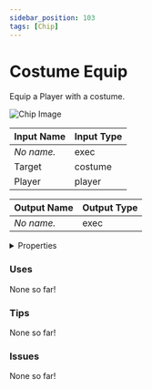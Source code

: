 ```yaml
---
sidebar_position: 103
tags: [Chip]
---
```


# Costume Equip

Equip a Player with a costume.



![Chip Image](/svg/1f57e165-dee2-470d-9ab2-9c836aeccccf.svg)

| Input Name | Input Type |
|-----------|-----------|
| *No name.* | exec |
| Target | costume |
| Player | player |

| Output Name | Output Type |
|-----------|-----------|
| *No name.* | exec |


<details>
  <summary>Properties</summary>
  <div>
    <div>
    <table>
      <thead>
        <tr>
          <th>Is beta required?</th>
          <th>❌</th>
        </tr>
        <tr>
          <th>Is this chip a trolling risk?</th>
          <th>❌</th>
        </tr>
        <tr>
          <th>Chip UUPD</th>
          <th>._uuid</th>
        </tr>
      </thead>
    </table>
    </div>
  </div>
</details>

### Uses

None so far!

### Tips

None so far!

### Issues

None so far!